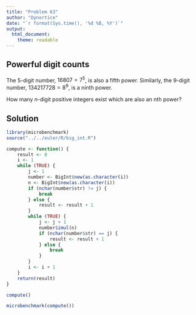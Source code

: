 ```yaml
---
title: "Problem 63"
author: "Dynortice"
date: "`r format(Sys.time(), '%d %B, %Y')`"
output:
  html_document:
    theme: readable
---
```

## Powerful digit counts

The $5$-digit number, $16807 = 7^5$, is also a fifth power. Similarly, the $9$-digit number, $134217728 = 8^9$, is a ninth power.

How many $n$-digit positive integers exist which are also an nth power?

## Solution
```r
library(microbenchmark)
source("../../euler/R/big_int.R")
```
```r
compute <- function() {
    result <- 0
    i <- 1
    while (TRUE) {
        j <- 1
        number <- BigInt$new(as.character(i))
        n <- BigInt$new(as.character(i))
        if (nchar(number$str) != j) {
            break
        } else {
            result <- result + 1
        }
        while (TRUE) {
            j <- j + 1
            number$imul(n)
            if (nchar(number$str) == j) {
                result <- result + 1
            } else {
                break
            }
        }
        i <- i + 1
    }
    return(result)
}
```
```r
compute()
```
```r
microbenchmark(compute())
```
